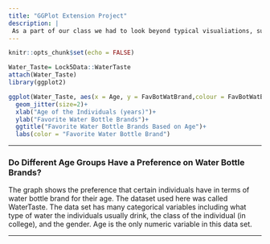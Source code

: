 ```yaml
---
title: "GGPlot Extension Project" 
description: |
 As a part of our class we had to look beyond typical visualiations, such as bar charts and histograms to creat more creative wasy to visualize information. This is one that I am partically proud of. 
---
```


```r
knitr::opts_chunk$set(echo = FALSE)
```

```r
Water_Taste= Lock5Data::WaterTaste
attach(Water_Taste)
library(ggplot2)
```

```r
ggplot(Water_Taste, aes(x = Age, y = FavBotWatBrand,colour = FavBotWatBrand)) +
  geom_jitter(size=2)+ 
  xlab("Age of the Individuals (years)")+
  ylab("Favorite Water Bottle Brands")+
  ggtitle("Favorite Water Bottle Brands Based on Age")+
  labs(color = "Favorite Water Bottle Brand")
```
***
### Do Different Age Groups Have a Preference on Water Bottle Brands?

The graph shows the preference that certain individuals have in terms of water bottle brand for their age. The dataset used here was called WaterTaste. The data set has many categorical variables including what type of water the individuals usually drink, the class of the individual (in college), and the gender. Age is the only numeric variable in this data set. 

***
